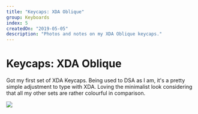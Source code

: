 ```yaml
---
title: "Keycaps: XDA Oblique"
group: Keyboards
index: 5
createdOn: "2019-05-05"
description: "Photos and notes on my XDA Oblique keycaps."
---
```


# Keycaps: XDA Oblique

Got my first set of XDA Keycaps. Being used to DSA as I am, it's a pretty simple adjustment to type with XDA. Loving the minimalist look considering that all my other sets are rather colourful in comparison.

![](flickr://47780280651)
